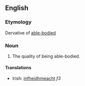 ==English==

===Etymology===
Dervative of [[able-bodied]]

===Noun===
{{en-noun|-}}

# The quality of being able-bodied.

====Translations====
{{trans-top|the quality of being able-bodied}}
*Irish: [[infheidhmeacht]] ''f3''
{{trans-mid}}
{{trans-bottom}}
